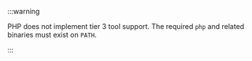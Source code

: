 :::warning

PHP does not implement tier 3 tool support. The required `php` and related binaries must exist on
`PATH`.

:::
